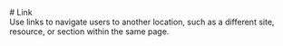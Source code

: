 
<Meta of={LinkStories} />

<div className="docs-title">
  # Link

  <nav>
    <link-design of={JSON.stringify(LinkStories)}></link-design>
  </nav>
</div>
<div className="lead">
  Use links to navigate users to another location, such as a different site, resource, or section within the same page.
</div>

<Canvas sourceState="shown" of={LinkStories.Default} />
<div className="hide-col-default">
  <Controls of={LinkStories.Default} />
</div>
